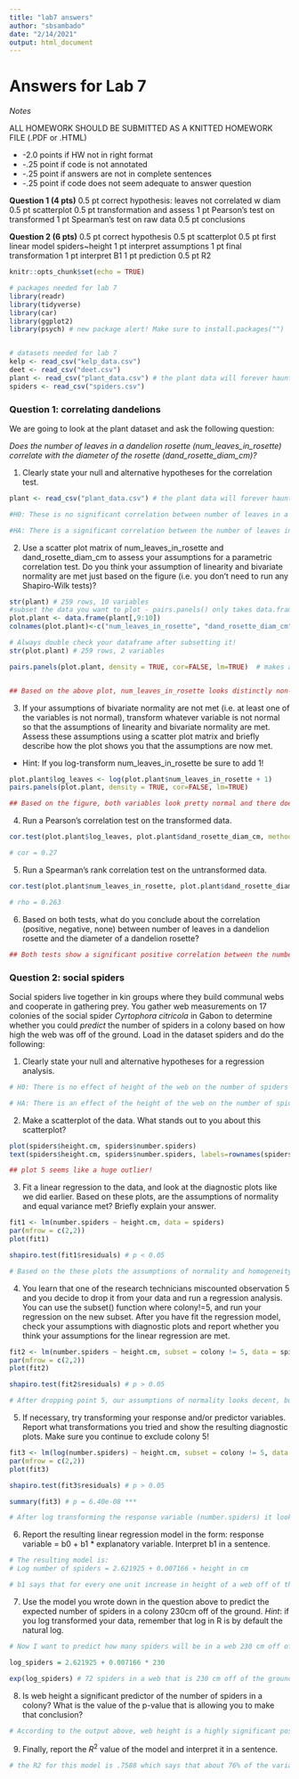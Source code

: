 ```yaml
---
title: "lab7 answers"
author: "sbsambado"
date: "2/14/2021"
output: html_document
---
```


# Answers for Lab 7

*Notes*

ALL HOMEWORK SHOULD BE SUBMITTED AS A KNITTED HOMEWORK FILE (.PDF or .HTML)

  + -2.0 points if HW not in right format 
  + -.25 point if code is not annotated
  + -.25 point if answers are not in complete sentences
  + -.25 point if code does not seem adequate to answer question
  
  
**Question 1 (4 pts)**
	0.5 pt correct hypothesis: leaves not correlated w diam
	0.5 pt scatterplot
	0.5 pt transformation and assess
	1 pt Pearson's test on transformed
	1 pt Spearman's test on raw data
	0.5 pt conclusions

**Question 2 (6 pts)**
	0.5 pt correct hypothesis
	0.5 pt scatterplot
	0.5 pt first linear model spiders~height
	1 pt interpret assumptions
	1 pt final transformation
	1 pt interpret B1
	1 pt prediction
	0.5 pt R2

```r
knitr::opts_chunk$set(echo = TRUE)

# packages needed for lab 7
library(readr)
library(tidyverse)
library(car)
library(ggplot2)
library(psych) # new package alert! Make sure to install.packages("")


# datasets needed for lab 7
kelp <- read_csv("kelp_data.csv")
deet <- read_csv("deet.csv")
plant <- read_csv("plant_data.csv") # the plant data will forever haunt us
spiders <- read_csv("spiders.csv")
```


### **Question 1: correlating dandelions**  
  
We are going to look at the plant dataset and ask the following question:  
  
*Does the number of leaves in a dandelion rosette (num_leaves_in_rosette) correlate with the diameter of the rosette (dand_rosette_diam_cm)?*  
  

1. Clearly state your null and alternative hypotheses for the correlation test.  
```r

plant <- read_csv("plant_data.csv") # the plant data will forever haunt us

#H0: These is no significant correlation between number of leaves in a dandelion rosette and the diameter of a dandelion rosette

#HA: There is a significant correlation between the number of leaves in a dandelion rosette and the diameter of a dandelion rosette.
```

2. Use a scatter plot matrix of num_leaves_in_rosette and dand_rosette_diam_cm to assess your assumptions for a parametric correlation test. Do you think your assumption of linearity and bivariate normality are met just based on the figure (i.e. you don’t need to run any Shapiro-Wilk tests)?  
```r
str(plant) # 259 rows, 10 variables
#subset the data you want to plot - pairs.panels() only takes data.frames, not formulas!
plot.plant <- data.frame(plant[,9:10])
colnames(plot.plant)<-c("num_leaves_in_rosette", "dand_rosette_diam_cm") #give columns names

# Always double check your dataframe after subsetting it!
str(plot.plant) # 259 rows, 2 variables

pairs.panels(plot.plant, density = TRUE, cor=FALSE, lm=TRUE)  # makes a scatterplot matrix of your dataset. show density plots, do not show correlation values, use a linear model


## Based on the above plot, num_leaves_in_rosette looks distinctly non-normal which violates our bivariate normality assumption. Moreover, there does seem to be a slight non-linear trend in the data. Therefore, our assumptions are not met.
```

  
3. If your assumptions of bivariate normality are not met (i.e. at least one of the variables is not normal), transform whatever variable is not normal so that the assumptions of linearity and bivariate normality are met. Assess these assumptions using a scatter plot matrix and briefly describe how the plot shows you that the assumptions are now met.  
  + Hint: If you log-transform num_leaves_in_rosette be sure to add 1!  
```r

plot.plant$log_leaves <- log(plot.plant$num_leaves_in_rosette + 1)
pairs.panels(plot.plant, density = TRUE, cor=FALSE, lm=TRUE)

## Based on the figure, both variables look pretty normal and there doesn’t seem to be any strong non-linear relationship between the two variables. Therefore, I’d say the assumptions are met.
```

  
4. Run a Pearson's correlation test on the transformed data.  
```r
cor.test(plot.plant$log_leaves, plot.plant$dand_rosette_diam_cm, method = "pearson")

# cor = 0.27
```


5. Run a Spearman's rank correlation test on the untransformed data.  
```r

cor.test(plot.plant$num_leaves_in_rosette, plot.plant$dand_rosette_diam_cm, method = "spearman")

# rho = 0.263
```
  
6. Based on both tests, what do you conclude about the correlation (positive, negative, none) between number of leaves in a dandelion rosette and the diameter of a dandelion rosette?  
```r
## Both tests show a significant positive correlation between the number of leaves in a dandelion rosette and the diameter of the diameter rosette.
```

### **Question 2: social spiders**  
  
Social spiders live together in kin groups where they build communal webs and cooperate in gathering prey. You gather web measurements on 17 colonies of the social spider *Cyrtophora citricola* in Gabon to determine whether you could *predict* the number of spiders in a colony based on how high the web was off of the ground. Load in the dataset spiders and do the following:  
  
1. Clearly state your null and alternative hypotheses for a regression analysis.  
```r
# H0: There is no effect of height of the web on the number of spiders in the colony (β1(slope) = 0)

# HA: There is an effect of the height of the web on the number of spiders in the colony (β1(slope) 6= 0)
```
  
2. Make a scatterplot of the data. What stands out to you about this scatterplot?  
```r

plot(spiders$height.cm, spiders$number.spiders)
text(spiders$height.cm, spiders$number.spiders, labels=rownames(spiders), pos=1)

## plot 5 seems like a huge outlier!
```
  
3. Fit a linear regression to the data, and look at the diagnostic plots like we did earlier. Based on these plots, are the assumptions of normality and equal variance met? Briefly explain your answer.  

```r
fit1 <- lm(number.spiders ~ height.cm, data = spiders)
par(mfrow = c(2,2))
plot(fit1)

shapiro.test(fit1$residuals) # p < 0.05

# Based on the these plots the assumptions of normality and homogeneity of variance are not met. Point 5 makes it so there are severe violations of the normality assumptions as noted by the QQ plot deviating from the straight line. This can also be seen with a Shapiro-Wilk statistic which shows a clear violation of our normality assumptions. Moreover, 5 is such an outlier on the residual plot that we can’t even assess whether there is any sort of a patter in the remaining residuals. Let’s run the analysis without observations 5
```
 
4. You learn that one of the research technicians miscounted observation 5 and you decide to drop it from your data and run a regression analysis. You can use the subset() function where colony!=5, and run your regression on the new subset. After you have fit the regression model, check your assumptions with diagnostic plots and report whether you think your assumptions for the linear regression are met.  
```r
fit2 <- lm(number.spiders ~ height.cm, subset = colony != 5, data = spiders)
par(mfrow = c(2,2))
plot(fit2)

shapiro.test(fit2$residuals) # p > 0.05

# After dropping point 5, our assumptions of normality looks decent, but there is a wedge shaped pattern in the residual plot indicating that our homogeneity of variance assumption might not be met. We should try a transformation to see if it improves the residual plot. Note, that we only transform the y because the violation is in the residual plot. Residuals remember are calculated as the y oberservation - fitted y. Therefore the transformation is applied to fix the violation in the response variables.
```
  
5. If necessary, try transforming your response and/or predictor variables. Report what transformations you tried and show the resulting diagnostic plots. Make sure you continue to exclude colony 5!  
```r

fit3 <- lm(log(number.spiders) ~ height.cm, subset = colony != 5, data = spiders)
par(mfrow = c(2,2))
plot(fit3)

shapiro.test(fit3$residuals) # p > 0.05

summary(fit3) # p = 6.40e-08 ***

# After log transforming the response variable (number.spiders) it looks like the equal variance assumptions are met. It might not be as normal, but since we’re aren’t teaching you how to deal with that. We’ll say it’s fine. Now I can use the linear regression model test my null hypothesis.
```
  
6. Report the resulting linear regression model in the form: response variable = b0 + b1 * explanatory variable. Interpret b1 in a sentence.  
```r
# The resulting model is:
# Log number of spiders = 2.621925 + 0.007166 ∗ height in cm

# b1 says that for every one unit increase in height of a web off of the ground, there is a corresponding 0.007166 unit increase in log number of spiders in a web.
```

7. Use the model you wrote down in the question above to predict the expected number of spiders in a colony 230cm off of the ground. *Hint*: if you log transformed your data, remember that log in R is by default the natural log.
```r
# Now I want to predict how many spiders will be in a web 230 cm off of the ground. I can do this with the model that I wrote down above

log_spiders = 2.621925 + 0.007166 * 230

exp(log_spiders) # 72 spiders in a web that is 230 cm off of the ground
```

  
8. Is web height a significant predictor of the number of spiders in a colony? What is the value of the p-value that is allowing you to make that conclusion?  
```r
# According to the output above, web height is a highly significant positive predictor of number of spiders with a p-value of 1.12e-05.
```

  
9. Finally, report the $R^2$ value of the model and interpret it in a sentence.
```r
# the R2 for this model is .7588 which says that about 76% of the variation in log number of spiders in a colony can be explained by the height the colony was off of the ground.
```








